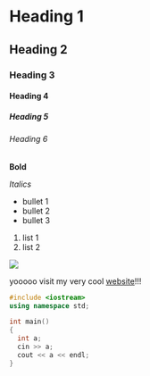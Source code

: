 # Heading 1

## Heading 2

### Heading 3

#### Heading 4

##### Heading 5

###### Heading 6

**Bold**

_Italics_

- bullet 1
- bullet 2
- bullet 3

1. list 1
2. list 2

![](/vercel.svg)

yooooo visit my very cool [website](/)!!!

```cpp
#include <iostream>
using namespace std;

int main()
{
  int a;
  cin >> a;
  cout << a << endl;
}
```
